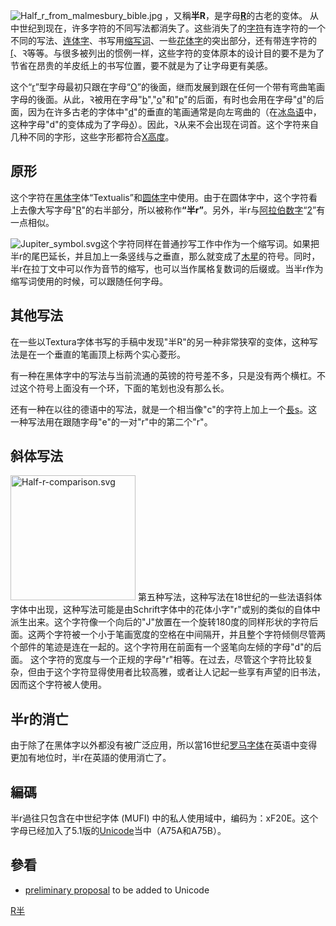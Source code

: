 {{Infobox alphabet|alphabet=拉丁|uuc=A75A|ulc=A75B|uc=Ꝛ|lc=ꝛ|Image=Half r.svg}}
[[File:Half_r_from_malmesbury_bible.jpg|thumb]]
'''{{Unicode|Ꝛ}}'''，又稱'''半R'''，是字母'''[[R|R]]'''的古老的变体。 从中世纪到现在，许多字符的不同写法都消失了。这些消失了的[[字符|字符]]有连字符的一个不同的写法、[[连体字|连体字]]、书写用[[缩写词|缩写词]]、一些[[花体字|花体字]]的突出部分，还有带连字符的[[长s|ſ]]、Ꝛ等等。与很多被列出的惯例一样，这些字符的变体原本的设计目的要不是为了节省在昂贵的羊皮纸上的书写位置，要不就是为了让字母更有美感。
<!--  Between the [[Middle_Ages|Middle Ages]] and today, many ways of writing [[alphabet|alphabet]]ical characters were lost. Besides a variety of [[ligature_(typography)|ligature]]s, [[conjoined_letters|conjoined letters]], [[scribal_abbreviations|scribal abbreviations]], and [[swash_(typography)|swash]] characters, and the "[[long_s|long s]]" with its own ligatures, one was the "r rotunda". Like many of the practices listed, this variant form of that letter was originally devised either to save space while writing on expensive parchment or for aesthetic reasons. --> 

这个“[[r|r]]”型字母最初只跟在字母“[[O|O]]”的後面，继而发展到跟在任何一个带有弯曲笔画字母的後面。从此，Ꝛ被用在字母"[[b|b]]","[[o|o]]"和"[[p|p]]"的后面，有时也会用在字母"[[d|d]]"的后面，因为在许多古老的字体中"[[d|d]]"的垂直的笔画通常是向左弯曲的（在[[冰岛语|冰岛语]]中，这种字母"d"的变体成为了字母[[ð|ð]]）。因此，Ꝛ从来不会出现在词首。这个字符来自几种不同的字形，这些字形都符合[[X高度|X高度]]。
<!-- This "r"-shape was used at first only after the letter "o". It progressed to follow any letter that ended in a curved stroke. Hence it would be used following the letters "b", "o", and "p". Often it was used after "d", for in many of those old typefaces the vertical stroke of that letter was curled to the left (as it still is in the [[Icelandic_language|Icelandic]] letter "[[ð|ð]]"). It never began a word. This symbol came in several different shapes, all of which were of [[x-height|x-height]]. -->

== 原形 ==
这个字符在[[黑体字|黑体字]]体“Textualis”和[[黑体字|圆体字]]中使用。由于在圆体字中，这个字符看上去像大写字母"[[R|R]]"的右半部分，所以被称作'''“半r”'''。另外，半r与[[阿拉伯数字|阿拉伯数字]]“[[2|2]]”有一点相似。

[[File:Jupiter_symbol.svg|left]]这个字符同样在普通抄写工作中作为一个缩写词。如果把半r的尾巴延长，并且加上一条竖线与之垂直，那么就变成了[[木星|木星]]的符号。同时，半r在拉丁文中可以作为音节''{{lang|la|ram}}''的缩写，也可以当作属格复数词的后缀''{{lang|la|—orum}}''或''{{lang|la|—arum}}''。当半r作为缩写词使用的时候，可以跟随任何字母。

== 其他写法 ==
在一些以Textura字体书写的手稿中发现"半R"的另一种非常狭窄的变体，这种写法是在一个垂直的笔画顶上标两个实心菱形。
<!-- Also found in Textura manuscripts is a very narrow second variant, in the form of one solid diamond atop another atop a vertical stroke. --> 

有一种在黑体字中的写法与当前流通的英镑的符号差不多，只是没有两个横杠。不过这个符号上面没有一个环，下面的笔划也没有那么长。
<!-- One form used in blackletter looked quite similar to the currency sign for the [[Pound_sterling|British pound]] without the crossbars. But it had no loop at the top and its understroke was quite short. -->  

还有一种在以往的德语中的写法，就是一个相当像"c"的字符上加上一个[[長s|長s]]。这一种写法用在跟随字母"e"的一对"r"中的第二个"r"。
<!-- Another form found in German typefaces was a variant of that previous, with the part of an "s" that looks like an [[integral_sign|integral sign]] atop something rather like a "c". This one can be found used also as the second "r" of a pair and following "e". -->

== 斜体写法 ==
[[File:Half-r-comparison.svg|200px]]
第五种写法，这种写法在18世纪的一些法语斜体字体中出现，这种写法可能是由Schrift字体中的花体小字"r"或别的类似的自体中派生出来。这个字符像一个向后的"J"放置在一个旋转180度的同样形状的字符后面。这两个字符被一个小于笔画宽度的空格在中间隔开，并且整个字符倾侧尽管两个部件的笔迹是连在一起的。这个字符用在前面有一个竖笔向左倾的字母"d"的后面。 这个字符的宽度与一个正规的字母"r"相等。在过去，尽管这个字符比较复杂，但由于这个字符显得使用者比较高雅，或者让人记起一些享有声望的旧书法，因而这个字符被人使用。
<!-- A fifth form, used in the [[eighteenth_century|eighteenth century]] in some French [[italic|italic]] typefaces, was a derivative either of the [[Sütterlin|Schrift]] form of the minuscule "r", or of similar typefaces used elsewhere. Its form was of a backwards "J" set just after the same shape rotated 180 degrees.  They were separated by a space smaller than the stroke width between them, and the whole character was slanted as though it were cursive. As this typeface had the "d" that curved to the left, it was used after that character as well. By this time, though, the character was the same width as a regular "r", so it was maintained because it appeared to its users to have some elegance, or to remind them of prestigious old calligraphy. -->

== 半r的消亡 ==
由于除了在黑体字以外都没有被广泛应用，所以當16世纪[[罗马字体|罗马字体]]在英语中变得更加有地位时，半r在英語的使用消亡了。

==編碼==
半r過往只包含在中世纪字体 (MUFI) 中的私人使用域中，编码为：xF20E。这个字母已经加入了5.1版的[[Unicode|Unicode]]当中（A75A和A75B）。

==參看==
*[http://std.dkuug.dk/jtc1/sc2/wg2/docs/n2957.pdf preliminary proposal]{{Wayback|url=http://std.dkuug.dk/jtc1/sc2/wg2/docs/n2957.pdf |date=20060217142251 }} to be added to Unicode

{{字母R}}
{{Latin alphabet}}
[[Category:中古拉丁文字變體|R半]]
